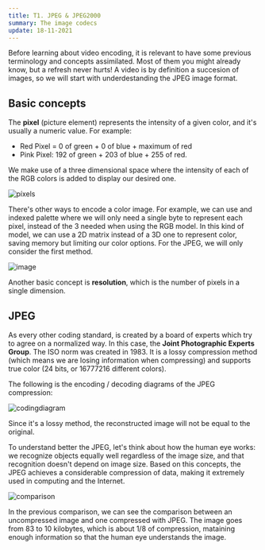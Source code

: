 ```yaml
---
title: T1. JPEG & JPEG2000
summary: The image codecs
update: 18-11-2021
---
```


Before learning about video encoding, it is relevant to have some previous terminology and concepts
assimilated. Most of them you might already know, but a refresh never hurts! A video is by definition a succesion of images, so we will start with underdestanding the JPEG image format.

## Basic concepts

The **pixel** (picture element) represents the intensity of a given color, and it's usually a
numeric value. For example: 

- Red Pixel = 0 of green + 0 of blue + maximum of red
- Pink Pixel: 192 of green + 203 of blue + 255 of red. 

We make use of a three dimensional space where the intensity of each of the RGB colors is added to display our desired one.

![píxels](https://user-images.githubusercontent.com/40371955/146955382-13b583e6-7798-4544-acbf-7c54fa8c4c39.png)

There's other ways to encode a color image. For example, we can use and indexed palette where we will only need a single byte to represent each pixel, instead of the 3 needed when using the RGB model. In this kind of model, we can use a 2D matrix instead of a 3D one to represent color, saving memory but limiting our color options. For the JPEG, we will only consider the first method.

![image](https://user-images.githubusercontent.com/40371955/146110480-640cb5df-ea37-4c6b-af00-32a832fd8281.png)

Another basic concept is **resolution**, which is the number of pixels in  a single dimension.

## JPEG

As every other coding standard, is created by a board of experts which try to agree on a normalized way. In this case, the **Joint Photographic Experts Group**. The ISO norm was created in 1983. It is a lossy compression method (which means we are losing information when compressing) and supports true color (24 bits, or 16777216 different colors).

The following is the encoding / decoding diagrams of the JPEG compression:

![codingdiagram](https://user-images.githubusercontent.com/40371955/146962247-d7c31b42-e757-4890-9df1-f1a404dd5f64.png)

Since it's a lossy method, the reconstructed image will not be equal to the original.

To understand better the JPEG, let's think about how the human eye works: we recognize objects equally well regardless of the image size, and that recognition doesn't depend on image size. Based on this concepts, the JPEG achieves a considerable compression of data, making it extremely used in computing and the Internet.

![comparison](https://user-images.githubusercontent.com/40371955/146963386-7a978c96-2e35-4029-823f-5558758f58eb.png)

In the previous comparison, we can see the comparison between an uncompressed image and one compressed with JPEG. The image goes from 83 to 10 kilobytes, which is about 1/8 of compression, mataining enough information so that the human eye understands the image.


